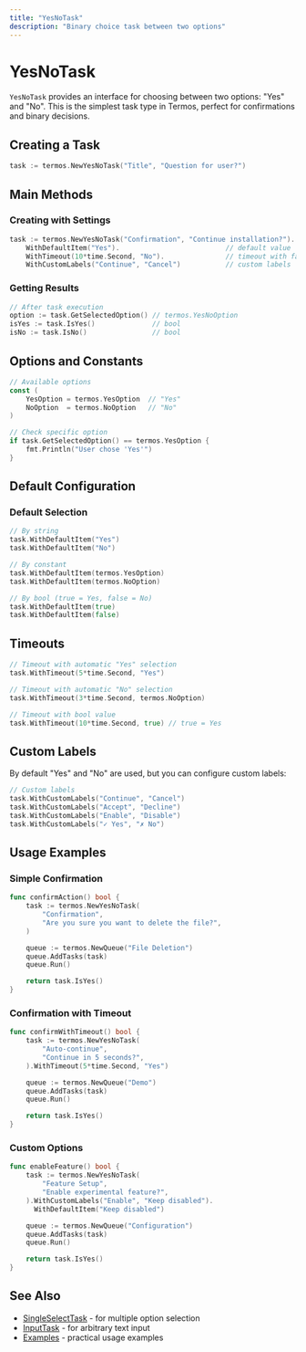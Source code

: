 ```yaml
---
title: "YesNoTask"
description: "Binary choice task between two options"
---
```


# YesNoTask

`YesNoTask` provides an interface for choosing between two options: "Yes" and "No". This is the simplest task type in Termos, perfect for confirmations and binary decisions.

## Creating a Task

```go
task := termos.NewYesNoTask("Title", "Question for user?")
```

## Main Methods

### Creating with Settings

```go
task := termos.NewYesNoTask("Confirmation", "Continue installation?").
    WithDefaultItem("Yes").                          // default value
    WithTimeout(10*time.Second, "No").               // timeout with fallback
    WithCustomLabels("Continue", "Cancel")           // custom labels
```

### Getting Results

```go
// After task execution
option := task.GetSelectedOption() // termos.YesNoOption
isYes := task.IsYes()              // bool
isNo := task.IsNo()                // bool
```

## Options and Constants

```go
// Available options
const (
    YesOption = termos.YesOption  // "Yes"
    NoOption  = termos.NoOption   // "No"
)

// Check specific option
if task.GetSelectedOption() == termos.YesOption {
    fmt.Println("User chose 'Yes'")
}
```

## Default Configuration

### Default Selection

```go
// By string
task.WithDefaultItem("Yes")
task.WithDefaultItem("No")

// By constant
task.WithDefaultItem(termos.YesOption)
task.WithDefaultItem(termos.NoOption)

// By bool (true = Yes, false = No)
task.WithDefaultItem(true)
task.WithDefaultItem(false)
```

## Timeouts

```go
// Timeout with automatic "Yes" selection
task.WithTimeout(5*time.Second, "Yes")

// Timeout with automatic "No" selection
task.WithTimeout(3*time.Second, termos.NoOption)

// Timeout with bool value
task.WithTimeout(10*time.Second, true) // true = Yes
```

## Custom Labels

By default "Yes" and "No" are used, but you can configure custom labels:

```go
// Custom labels
task.WithCustomLabels("Continue", "Cancel")
task.WithCustomLabels("Accept", "Decline")
task.WithCustomLabels("Enable", "Disable")
task.WithCustomLabels("✓ Yes", "✗ No")
```

## Usage Examples

### Simple Confirmation

```go
func confirmAction() bool {
    task := termos.NewYesNoTask(
        "Confirmation",
        "Are you sure you want to delete the file?",
    )

    queue := termos.NewQueue("File Deletion")
    queue.AddTasks(task)
    queue.Run()

    return task.IsYes()
}
```

### Confirmation with Timeout

```go
func confirmWithTimeout() bool {
    task := termos.NewYesNoTask(
        "Auto-continue",
        "Continue in 5 seconds?",
    ).WithTimeout(5*time.Second, "Yes")

    queue := termos.NewQueue("Demo")
    queue.AddTasks(task)
    queue.Run()

    return task.IsYes()
}
```

### Custom Options

```go
func enableFeature() bool {
    task := termos.NewYesNoTask(
        "Feature Setup",
        "Enable experimental feature?",
    ).WithCustomLabels("Enable", "Keep disabled").
      WithDefaultItem("Keep disabled")

    queue := termos.NewQueue("Configuration")
    queue.AddTasks(task)
    queue.Run()

    return task.IsYes()
}
```

## See Also

- [SingleSelectTask](/en/components/singleselect-task) - for multiple option selection
- [InputTask](/en/components/input-task) - for arbitrary text input
- [Examples](/en/examples/basic-usage) - practical usage examples